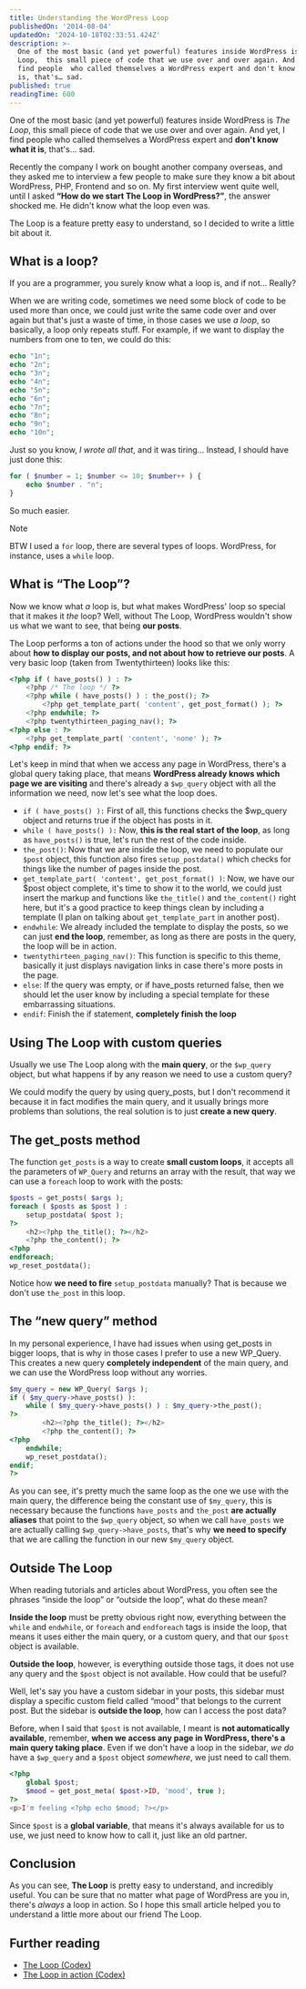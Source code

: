 ```yaml
---
title: Understanding the WordPress Loop
publishedOn: '2014-08-04'
updatedOn: '2024-10-18T02:33:51.424Z'
description: >-
  One of the most basic (and yet powerful) features inside WordPress is The
  Loop,  this small piece of code that we use over and over again. And yet, I
  find people  who called themselves a WordPress expert and don't know what it
  is, that's… sad.
published: true
readingTime: 600
---
```

One of the most basic (and yet powerful) features inside WordPress is _The Loop_,
this small piece of code that we use over and over again. And yet, I find people
who called themselves a WordPress expert and **don't know what it is**, that's… sad.

Recently the company I work on bought another company overseas, and they asked
me to interview a few people to make sure they know a bit about WordPress, PHP,
Frontend and so on. My first interview went quite well, until I asked **“How do we
start The Loop in WordPress?”**, the answer shocked me. He didn't know what the
loop even was.

The Loop is a feature pretty easy to understand, so I decided to write a little
bit about it.

## What is a loop?

If you are a programmer, you surely know what a loop is, and if not… Really?

When we are writing code, sometimes we need some block of code to be used more
than once, we could just write the same code over and over again but that's just
a waste of time, in those cases we use _a loop_, so basically, a loop only repeats
stuff. For example, if we want to display the numbers from one to ten, we could
do this:

```php
echo "1n";
echo "2n";
echo "3n";
echo "4n";
echo "5n";
echo "6n";
echo "7n";
echo "8n";
echo "9n";
echo "10n";
```

Just so you know, _I wrote all that_, and it was tiring… Instead, I should have just done this:

```php
for ( $number = 1; $number <= 10; $number++ ) {
    echo $number . "n";
}
```

So much easier.

> [!NOTE]
> BTW I used a `for` loop, there are several types of loops. WordPress,
> for instance, uses a `while` loop.

## What is “The Loop”?

Now we know what _a_ loop is, but what makes WordPress' loop so special that it
makes it _the_ loop? Well, without The Loop, WordPress wouldn't show us what we
want to see, that being **our posts**.

The Loop performs a ton of actions under the hood so that we only worry about
**how to display our posts, and not about how to retrieve our posts**. A very basic
loop (taken from Twentythirteen) looks like this:

```php
<?php if ( have_posts() ) : ?>
    <?php /* The loop */ ?>
    <?php while ( have_posts() ) : the_post(); ?>
        <?php get_template_part( 'content', get_post_format() ); ?>
    <?php endwhile; ?>
    <?php twentythirteen_paging_nav(); ?>
<?php else : ?>
    <?php get_template_part( 'content', 'none' ); ?>
<?php endif; ?>
```

Let's keep in mind that when we access any page in WordPress, there's a global
query taking place, that means **WordPress already knows which page we are visiting**
and there's already a `$wp_query` object with all the information we need, now let's
see what the loop does.

- `if ( have_posts() ):` First of all, this functions checks the $wp_query object
  and returns true if the object has posts in it.
- `while ( have_posts() ):` Now, **this is the real start of the loop**, as long as
  `have_posts()` is true, let's run the rest of the code inside.
- `the_post()`: Now that we are inside the loop, we need to populate our `$post`
  object, this function also fires `setup_postdata()` which checks for things like
  the number of pages inside the post.
- `get_template_part( 'content', get_post_format() )`: Now, we have our $post
  object complete, it's time to show it to the world, we could just insert the markup
  and functions like `the_title()` and `the_content()` right here, but it's a good practice
  to keep things clean by including a template (I plan on talking about `get_template_part`
  in another post).
- `endwhile`: We already included the template to display the posts, so we can
  just **end the loop**, remember, as long as there are posts in the query, the loop
  will be in action.
- `twentythirteen_paging_nav()`: This function is specific to this theme,
  basically it just displays navigation links in case there's more posts in the page.
- `else`: If the query was empty, or if have_posts returned false, then we should
  let the user know by including a special template for these embarrassing situations.
- `endif`: Finish the if statement, **completely finish the loop**

## Using The Loop with custom queries

Usually we use The Loop along with the **main query**, or the `$wp_query` object, but
what happens if by any reason we need to use a custom query?

We could modify the query by using query_posts, but I don't recommend it because
it in fact modifies the main query, and it usually brings more problems than solutions,
the real solution is to just **create a new query**.

## The get_posts method

The function `get_posts` is a way to create **small custom loops**, it accepts all
the parameters of `WP_Query` and returns an array with the result, that way we
can use a `foreach` loop to work with the posts:

```php
$posts = get_posts( $args );
foreach ( $posts as $post ) :
    setup_postdata( $post );
?>
    <h2><?php the_title(); ?></h2>
    <?php the_content(); ?>
<?php
endforeach;
wp_reset_postdata();
```

Notice how **we need to fire** `setup_postdata` manually? That is because we don't
use `the_post` in this loop.

## The “new query” method

In my personal experience, I have had issues when using get_posts in bigger loops,
that is why in those cases I prefer to use a new WP_Query. This creates a new
query **completely independent** of the main query, and we can use the WordPress loop
without any worries.

```php
$my_query = new WP_Query( $args );
if ( $my_query->have_posts() ):
    while ( $my_query->have_posts() ) : $my_query->the_post();
?>
        <h2><?php the_title(); ?></h2>
        <?php the_content(); ?>
<?php
    endwhile;
    wp_reset_postdata();
endif;
?>
```

As you can see, it's pretty much the same loop as the one we use with the main
query, the difference being the constant use of `$my_query`, this is necessary
because the functions `have_posts` and `the_post` **are actually aliases** that point to
the `$wp_query` object, so when we call `have_posts` we are actually calling `$wp_query->have_posts`,
that's why **we need to specify** that we are calling the function in our new `$my_query` object.

## Outside The Loop

When reading tutorials and articles about WordPress, you often see the phrases
“inside the loop” or “outside the loop”, what do these mean?

**Inside the loop** must be pretty obvious right now, everything between the
`while` and `endwhile`, or `foreach` and `endforeach` tags is inside the loop, that means
it uses either the main query, or a custom query, and that our `$post` object is available.

**Outside the loop**, however, is everything outside those tags, it does not use
any query and the `$post` object is not available. How could that be useful?

Well, let's say you have a custom sidebar in your posts, this sidebar must display
a specific custom field called “mood” that belongs to the current post. But the
sidebar is **outside the loop**, how can I access the post data?

Before, when I said that `$post` is not available, I meant is **not automatically
available**, remember, **when we access any page in WordPress, there's a main query
taking place**. Even if we don't have a loop in the sidebar, _we do_ have a `$wp_query`
and a `$post` object _somewhere_, we just need to call them.

```php
<?php
    global $post;
    $mood = get_post_meta( $post->ID, 'mood', true );
?>
<p>I'm feeling <?php echo $mood; ?></p>
```

Since `$post` is a **global variable**, that means it's always available for us to
use, we just need to know how to call it, just like an old partner.

## Conclusion

As you can see, **The Loop** is pretty easy to understand, and incredibly useful.
You can be sure that no matter what page of WordPress are you in, there's _always_
a loop in action. So I hope this small article helped you to understand a little
more about our friend The Loop.

## Further reading

- [The Loop (Codex)](http://codex.wordpress.org/The_Loop)
- [The Loop in action (Codex)](http://codex.wordpress.org/The_Loop_in_Action)
